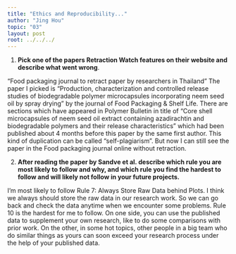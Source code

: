 ```yaml
---
title: "Ethics and Reproducibility..."
author: "Jing Hou"
topic: "03"
layout: post
root: ../../../
---
```

1. **Pick one of the papers Retraction Watch features on their website and describe what went wrong**. 

"Food packaging journal to retract paper by researchers in Thailand"
The paper I picked is "Production, characterization and controlled release studies of biodegradable polymer microcapsules incorporating neem seed oil by spray drying" by the journal of Food Packaging & Shelf Life. There are sections which have appeared in Polymer Bulletin in title of “Core shell microcapsules of neem seed oil extract containing azadirachtin and biodegradable polymers and their release characteristics” which had been published about 4 months before this paper by the same first author. This kind of duplication can be called "self-plagiarism". But now I can still see the paper in the Food packaging journal online without retraction.

2. **After reading the paper by Sandve et al. describe which rule you are most likely to follow and why, and which rule you find the hardest to follow and will likely not follow in your future projects.**

I'm most likely to follow Rule 7: Always Store Raw Data behind Plots. I think we always should store the raw data in our research work. So we can go back and check the data anytime when we encounter some problems.
Rule 10 is the hardest for me to follow. On one side, you can use the published data to supplement your own research, like to do some comparisons with prior work. On the other, in some hot topics, other people in a big team who do similar things as yours can soon exceed your research process under the help of your published data.